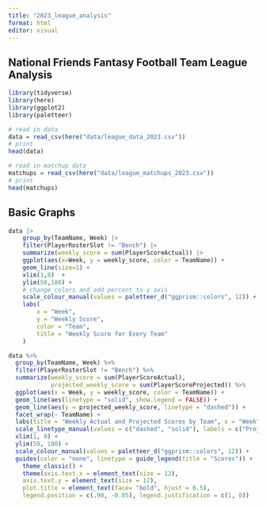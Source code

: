 ```yaml
---
title: "2023_league_analysis"
format: html
editor: visual
---
```


## National Friends Fantasy Football Team League Analysis

<!-- Read in Packages -->
```r
library(tidyverse)
library(here)
library(ggplot2)
library(paletteer)
```

<!-- Read in data -->
```r
# read in data
data = read_csv(here("data/league_data_2023.csv"))
# print
head(data)

# read in matchup data
matchups = read_csv(here("data/league_matchups_2023.csv"))
# print
head(matchups)
```

## Basic Graphs


```r

data |> 
    group_by(TeamName, Week) |> 
    filter(PlayerRosterSlot != "Bench") |> 
    summarize(weekly_score = sum(PlayerScoreActual)) |> 
    ggplot(aes(x=Week, y = weekly_score, color = TeamName)) +
    geom_line(size=1) +
    xlim(1,8)  +
    ylim(50,180) +
    # change colors and add percent to y axis
    scale_colour_manual(values = paletteer_d("ggprism::colors", 12)) +
    labs(
        x = "Week",
        y = "Weekly Score",
        color = "Team",
        title = "Weekly Score for Every Team"
    )


```


```r

data %>%
  group_by(TeamName, Week) %>%
  filter(PlayerRosterSlot != "Bench") %>%
  summarize(weekly_score = sum(PlayerScoreActual),
            projected_weekly_score = sum(PlayerScoreProjected)) %>%
  ggplot(aes(x = Week, y = weekly_score, color = TeamName)) +
  geom_line(aes(linetype = "solid", show.legend = FALSE)) +
  geom_line(aes(y = projected_weekly_score, linetype = "dashed")) +
  facet_wrap(~ TeamName) +
  labs(title = "Weekly Actual and Projected Scores by Team", x = "Week", y = "Scores") +
  scale_linetype_manual(values = c("dashed", "solid"), labels = c("Projected", "Actual")) +
  xlim(1, 8) +
  ylim(50, 180) +
  scale_colour_manual(values = paletteer_d("ggprism::colors", 12)) +
  guides(color = "none", linetype = guide_legend(title = "Scores")) +
    theme_classic() +
    theme(axis.text.x = element_text(size = 12),
    axis.text.y = element_text(size = 12),
    plot.title = element_text(face= "bold", hjust = 0.5),
    legend.position = c(.90, -0.05), legend.justification = c(1, 0))

```









